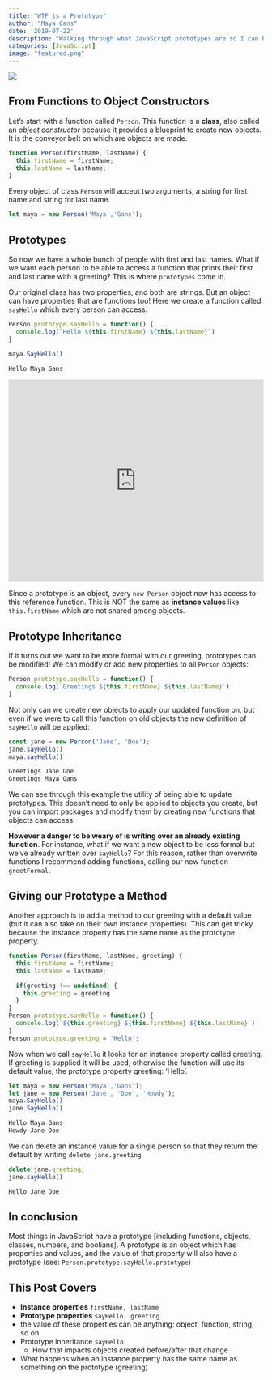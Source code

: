 ```yaml
---
title: "WTF is a Prototype"
author: "Maya Gans"
date: '2019-07-22'
description: "Walking through what JavaScript prototypes are so I can better understand them myself"
categories: [JavaScript]
image: "featured.png"
---
```


![](img1.png)

## From Functions to Object Constructors

Let's start with a function called `Person`. This function is a **class**, also called an *object constructor* because it provides a blueprint to create new objects. It is the conveyor belt on which are objects are made.

```js
function Person(firstName, lastName) {
  this.firstName = firstName;
  this.lastName = lastName;
}
```

Every object of class `Person` will accept two arguments, a string for first name and string for last name.

```js
let maya = new Person('Maya','Gans');
```

## Prototypes

So now we have a whole bunch of people with first and last names. What if we want each person to be able to access a function that prints their first and last name with a greeting? This is where `prototypes` come in. 

Our original class has two properties, and both are strings. But an object can have properties that are functions too! Here we create a function called `sayHello` which every person can access.

```js
Person.prototype.sayHello = function() {
  console.log(`Hello ${this.firstName} ${this.lastName}`)
}
```

```js
maya.SayHello()
```

```js
Hello Maya Gans
```


<iframe height="400px" width="100%" src="https://repl.it/@MayaJaffe/Prototypes?lite=true" scrolling="no" frameborder="no" allowtransparency="true" allowfullscreen="true" sandbox="allow-forms allow-pointer-lock allow-popups allow-same-origin allow-scripts allow-modals"></iframe>

Since a prototype is an object, every `new Person` object now has access to this reference function. This is NOT the same as **instance values** like `this.firstName` which are not shared among objects.

## Prototype Inheritance

If it turns out we want to be more formal with our greeting, prototypes can be modified! We can modify or add new properties to all `Person` objects:

```js
Person.prototype.sayHello = function() {
  console.log(`Greetings ${this.firstName} ${this.lastName}`)
}
```

Not only can we create new objects to apply our updated function on, but even if we were to call this function on old objects the new definition of `sayHello` will be applied:

```js
const jane = new Person('Jane', 'Doe');
jane.sayHello()
maya.sayHello()
```

```js
Greetings Jane Doe
Greetings Maya Gans
```

We can see through this example the utility of being able to update prototypes. This doesn't need to only be applied to objects you create, but you can import packages and modify them by creating new functions that objects can access. 

**However a danger to be weary of is writing over an already existing function**. For instance, what if we want a new object to be less formal but we've already written over `sayHello`? For this reason, rather than overwrite functions I recommend adding functions, calling our new function `greetFormal`.

## Giving our Prototype a Method

Another approach is to add a method to our greeting with a default value (but it can also take on their own instance properties). This can get tricky because the instance property has the same name as the prototype property. 

```js
function Person(firstName, lastName, greeting) {
  this.firstName = firstName;
  this.lastName = lastName;

  if(greeting !== undefined) {
    this.greeting = greeting
  }
}
Person.prototype.sayHello = function() {
  console.log(`${this.greeting} ${this.firstName} ${this.lastName}`)
}
Person.prototype.greeting = 'Hello';
```

Now when we call `sayHello` it looks for an instance property called greeting. If greeting is supplied it will be used, otherwise the function will use its default value, the prototype property greeting: 'Hello'.

```js
let maya = new Person('Maya','Gans');
let jane = new Person('Jane', 'Doe', 'Howdy');
maya.SayHello()
jane.SayHello()
```

```js
Hello Maya Gans
Howdy Jane Doe
```

We can delete an instance value for a single person so that they return the default by writing `delete jane.greeting`

```js
delete jane.greeting;
jane.sayHello()
```

```js
Hello Jane Doe
```

## In conclusion

Most things in JavaScript have a prototype [including functions, objects, classes, numbers, and boolians]. A prototype is an object which has properties and values, and the value of that property will also have a prototype (see: `Person.prototype.sayHello.prototype`)

## This Post Covers
 
* **Instance properties** `firstName, lastName`
* **Prototype properties** `sayHello, greeting`
* the value of these properties can be anything: object, function, string, so on
* Prototype inheritance `sayHello`
    * How that impacts objects created before/after that change 
* What happens when an instance property has the same name as something on the prototype (greeting)
